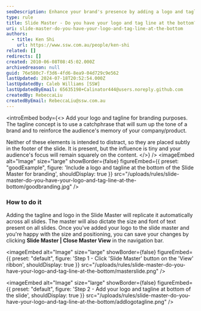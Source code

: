 ```yaml
---
seoDescription: Enhance your brand's presence by adding a logo and tagline to the Slide Master for consistent branding across all slides.
type: rule
title: Slide Master - Do you have your logo and tag line at the bottom?
uri: slide-master-do-you-have-your-logo-and-tag-line-at-the-bottom
authors:
  - title: Ken Shi
    url: https://www.ssw.com.au/people/ken-shi
related: []
redirects: []
created: 2010-06-08T08:45:02.000Z
archivedreason: null
guid: 76e580c7-f3d6-4fd6-8ea9-04d729c9e562
lastUpdated: 2024-07-18T20:52:54.000Z
lastUpdatedBy: Caleb Williams [SSW]
lastUpdatedByEmail: 65635198+Calinator444@users.noreply.github.com
createdBy: RebeccaLiu
createdByEmail: RebeccaLiu@ssw.com.au
---
```


<introEmbed
  body={<>
Add your logo and tagline for branding purposes. The tagline concept is to use a catchphrase that will sum up the tone of a brand and to reinforce the audience's memory of your company/product.

Neither of these elements is intended to distract, so they are placed subtly in the footer of the slide. It is present, but the influence is tiny and your audience's focus will remain squarely on the content.
  </>}
/>
<imageEmbed
  alt="Image"
  size="large"
  showBorder={false}
  figureEmbed={{
    preset: "goodExample",
    figure: 'Include a logo and tagline at the bottom of the Slide Master for branding',
    shouldDisplay: true
  }}
  src="/uploads/rules/slide-master-do-you-have-your-logo-and-tag-line-at-the-bottom/goodbranding.jpg"
/>

### How to do it

Adding the tagline and logo in the Slide Master will replicate it automatically across all slides. The master will also dictate the size and font of text present on all slides. Once you've added your logo to the slide master and you're happy with the size and positioning, you can save your changes by clicking **Slide Master | Close Master View** in the navigation bar.


<imageEmbed
  alt="Image"
  size="large"
  showBorder={false}
  figureEmbed={{
    preset: "default",
    figure: 'Step 1 - Click \'Slide Master\' button on the \'View\' ribbon',
    shouldDisplay: true
  }}
  src="/uploads/rules/slide-master-do-you-have-your-logo-and-tag-line-at-the-bottom/masterslide.png"
/>


<imageEmbed
  alt="Image"
  size="large"
  showBorder={false}
  figureEmbed={{
    preset: "default",
    figure: 'Step 2 - Add your logo and tagline at bottom of the slide',
    shouldDisplay: true
  }}
  src="/uploads/rules/slide-master-do-you-have-your-logo-and-tag-line-at-the-bottom/addlogotagline.png"
/>
